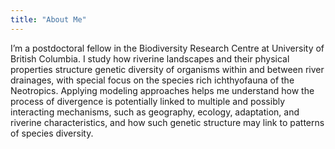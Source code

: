 ```yaml
---
title: "About Me"
---
```


I'm a postdoctoral fellow in the Biodiversity Research Centre at University of British Columbia. I study how riverine landscapes and their physical properties structure genetic diversity of organisms within and between river drainages, with special focus on the species rich ichthyofauna of the Neotropics. Applying modeling approaches helps me understand how the process of divergence is potentially linked to multiple and possibly interacting mechanisms, such as geography, ecology, adaptation, and riverine characteristics, and how such genetic structure may link to patterns of species diversity.  